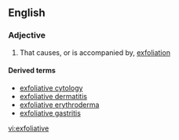 ==English==

===Adjective===
{{en-adj}}

# That causes, or is accompanied by, [[exfoliation]]

====Derived terms====
*[[exfoliative cytology]]
*[[exfoliative dermatitis]]
*[[exfoliative erythroderma]]
*[[exfoliative gastritis]]

[[vi:exfoliative]]